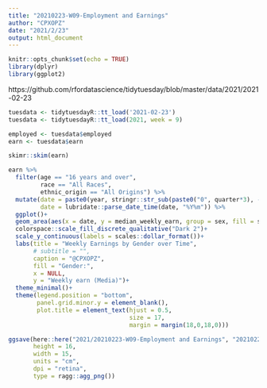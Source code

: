 ```yaml
---
title: "20210223-W09-Employment and Earnings"
author: "CPXOPZ"
date: "2021/2/23"
output: html_document
---
```


```r
knitr::opts_chunk$set(echo = TRUE)
library(dplyr)
library(ggplot2)
```

https://github.com/rfordatascience/tidytuesday/blob/master/data/2021/2021-02-23

```r
tuesdata <- tidytuesdayR::tt_load('2021-02-23')
tuesdata <- tidytuesdayR::tt_load(2021, week = 9)

employed <- tuesdata$employed
earn <- tuesdata$earn
```

```r
skimr::skim(earn)

earn %>% 
  filter(age == "16 years and over",
         race == "All Races",
         ethnic_origin == "All Origins") %>% 
  mutate(date = paste0(year, stringr::str_sub(paste0("0", quarter*3), -2, -1)),
         date = lubridate::parse_date_time(date, "%Y%m")) %>% 
  ggplot()+
  geom_area(aes(x = date, y = median_weekly_earn, group = sex, fill = sex))+
  colorspace::scale_fill_discrete_qualitative("Dark 2")+
  scale_y_continuous(labels = scales::dollar_format())+
  labs(title = "Weekly Earnings by Gender over Time",
       # subtitle = "",
       caption = "@CPXOPZ", 
       fill = "Gender:",
       x = NULL,
       y = "Weekly earn (Media)")+
  theme_minimal()+
  theme(legend.position = "bottom",
        panel.grid.minor.y = element_blank(),
        plot.title = element_text(hjust = 0.5,
                                  size = 17,
                                  margin = margin(18,0,18,0)))

ggsave(here::here("2021/20210223-W09-Employment and Earnings", "20210223-W09-Employment_and_Earnings.png"),
       height = 16,
       width = 15,
       units = "cm",
       dpi = "retina",
       type = ragg::agg_png())
  
```

